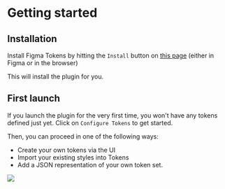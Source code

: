 # Getting started

## Installation

Install Figma Tokens by hitting the `Install` button on [this page](https://www.figma.com/community/plugin/843461159747178978/Figma-Tokens) (either in Figma or in the browser)

This will install the plugin for you.

## First launch

If you launch the plugin for the very first time, you won't have any tokens defined just yet. Click on `Configure Tokens` to get started.

Then, you can proceed in one of the following ways:

- Create your own tokens via the UI
- Import your existing styles into Tokens
- Add a JSON representation of your own token set.

![](/import-styles.jpg)
